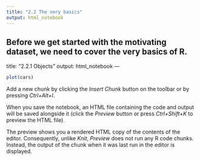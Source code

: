 ```yaml
---
title: "2.2 The very basics"
output: html_notebook
---
```

Before we get started with the motivating dataset, we need to cover the very basics of R.
---
title: "2.2.1 Objects"
output: html_notebook
---
```r
plot(cars)
```

Add a new chunk by clicking the *Insert Chunk* button on the toolbar or by pressing *Ctrl+Alt+I*.

When you save the notebook, an HTML file containing the code and output will be saved alongside it (click the *Preview* button or press *Ctrl+Shift+K* to preview the HTML file).

The preview shows you a rendered HTML copy of the contents of the editor. Consequently, unlike *Knit*, *Preview* does not run any R code chunks. Instead, the output of the chunk when it was last run in the editor is displayed.
